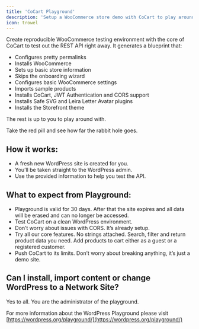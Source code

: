 ```yaml
---
title: 'CoCart Playground'
description: 'Setup a WooCommerce store demo with CoCart to play around.'
icon: trowel
---
```


Create reproducible WooCommerce testing environment with the core of CoCart to test out the REST API right away. It generates a blueprint that:

- Configures pretty permalinks
- Installs WooCommerce
- Sets up basic store information
- Skips the onboarding wizard
- Configures basic WooCommerce settings
- Imports sample products
- Installs CoCart, JWT Authentication and CORS support
- Installs Safe SVG and Leira Letter Avatar plugins
- Installs the Storefront theme

The rest is up to you to play around with.

<Card title="Create Playground" icon="cart-shopping" href="https://playground.wordpress.net/?blueprint-url=https://playground.cocartapi.com/blueprint.json">
    Take the red pill and see how far the rabbit hole goes.
</Card>

## How it works:

- A fresh new WordPress site is created for you.
- You’ll be taken straight to the WordPress admin.
- Use the provided information to help you test the API.

## What to expect from Playground:

- Playground is valid for 30 days. After that the site expires and all data will be erased and can no longer be accessed.
- Test CoCart on a clean WordPress environment.
- Don’t worry about issues with CORS. It’s already setup.
- Try all our core features. No strings attached. Search, filter and return product data you need. Add products to cart either as a guest or a registered customer.
- Push CoCart to its limits. Don’t worry about breaking anything, it’s just a demo site.

## Can I install, import content or change WordPress to a Network Site?

Yes to all. You are the administrator of the playground.

For more information about the WordPress Playground please visit [https://wordpress.org/playground/](https://wordpress.org/playground/)